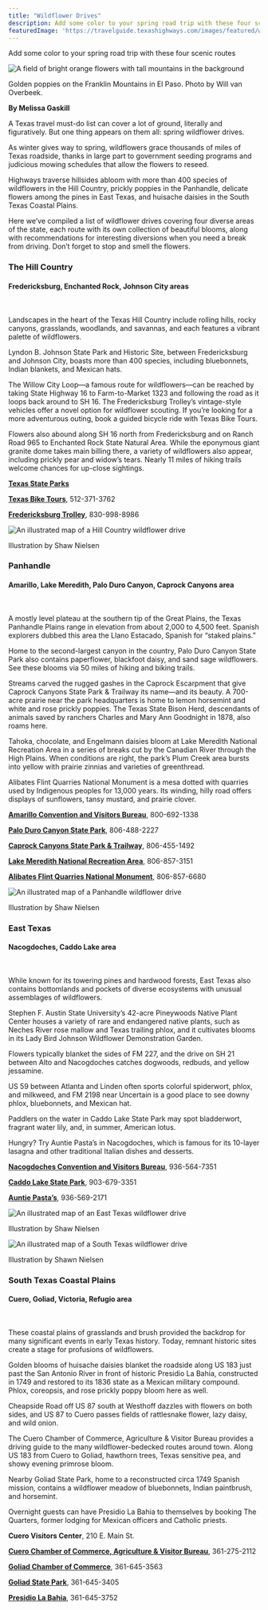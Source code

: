 ```yaml
---
title: "Wildflower Drives"
description: Add some color to your spring road trip with these four scenic routes
featuredImage: 'https://travelguide.texashighways.com/images/featured/wildflower-drives.jpg'
---
```


<PageDescription>

Add some color to your spring road trip with these four scenic routes

</PageDescription>

<Row>
<Column colSm={8} colMd={4} colLg={8}>

![A field of bright orange flowers with tall mountains in the background](images/golden-poppies-franklin-mountains.jpg)
<Caption>Golden poppies on the Franklin Mountains in El Paso. Photo by Will van Overbeek.</Caption>

**By Melissa Gaskill**

A Texas travel must-do list can cover a lot of ground, literally and figuratively. But one thing appears on them all: spring wildflower drives.

As winter gives way to spring, wildflowers grace thousands of miles of Texas roadside, thanks in large part to government seeding programs and judicious mowing schedules that allow the flowers to reseed.

Highways traverse hillsides abloom with more than 400 species of wildflowers in the Hill Country, prickly poppies in the Panhandle, delicate flowers among the pines in East Texas, and huisache daisies in the South Texas Coastal Plains.

Here we’ve compiled a list of wildflower drives covering four diverse areas of the state, each route with its own collection of beautiful blooms, along with recommendations for interesting diversions when you need a break from driving. Don’t forget to stop and smell the flowers.

</Column>

<Column colSM={8} colMd={4} colLg={4}>

</Column>
</Row>

<Row>
<Column colSm={8} colMd={4} colLg={6}>

### The Hill Country

#### Fredericksburg, Enchanted Rock, Johnson City areas
<br/>

Landscapes in the heart of the Texas Hill Country include rolling hills, rocky canyons, grasslands, woodlands, and savannas, and each features a vibrant palette of wildflowers.

Lyndon B. Johnson State Park and Historic Site, between Fredericksburg and Johnson City, boasts more than 400 species, including bluebonnets, Indian blankets, and Mexican hats.

The Willow City Loop—a famous route for wildflowers—can be reached by taking State Highway 16 to Farm-to-Market 1323 and following the road as it loops back around to SH 16. The Fredericksburg Trolley’s vintage-style vehicles offer a novel option for wildflower scouting. If you’re looking for a more adventurous outing, book a guided bicycle ride with Texas Bike Tours.

Flowers also abound along SH 16 north from Fredericksburg and on Ranch Road 965 to Enchanted Rock State Natural Area. While the eponymous giant granite dome takes main billing there, a variety of wildflowers also appear, including prickly pear and widow’s tears. Nearly 11 miles of hiking trails welcome chances for up-close sightings.

**[Texas State Parks](https://texasstateparks.org)**

**[Texas Bike Tours](https://texasbiketours.com)**, 512-371-3762

**[Fredericksburg Trolley](https://fbgtours.com)**, 830-998-8986

</Column>

<Column colSm={8} colMd={4} colLg={6}>

![An illustrated map of a Hill Country wildflower drive](images/hill-country-wildflower-map.png)
<Caption>Illustration by Shaw Nielsen</Caption>

</Column>

</Row>

<Row>
<Column colSm={8} colMd={4} colLg={6}>

### Panhandle

#### Amarillo, Lake Meredith, Palo Duro Canyon, Caprock Canyons area

<br/>

A mostly level plateau at the southern tip of the Great Plains, the Texas Panhandle Plains range in elevation from about 2,000 to 4,500 feet. Spanish explorers dubbed this area the Llano Estacado, Spanish for “staked plains.”

Home to the second-largest canyon in the country, Palo Duro Canyon State Park also contains paperflower, blackfoot daisy, and sand sage wildflowers. See these blooms via 50 miles of hiking and biking trails.

Streams carved the rugged gashes in the Caprock Escarpment that give Caprock Canyons State Park & Trailway its name—and its beauty. A 700-acre prairie near the park headquarters is home to lemon horsemint and white and rose prickly poppies. The Texas State Bison Herd, descendants of animals saved by ranchers Charles and Mary Ann Goodnight in 1878, also roams here.

Tahoka, chocolate, and Engelmann daisies bloom at Lake Meredith National Recreation Area in a series of breaks cut by the Canadian River through the High Plains. When conditions are right, the park’s Plum Creek area bursts into yellow with prairie zinnias and varieties of greenthread.

Alibates Flint Quarries National Monument is a mesa dotted with quarries used by Indigenous peoples for 13,000 years. Its winding, hilly road offers displays of sunflowers, tansy mustard, and prairie clover.

**[Amarillo Convention and Visitors Bureau](http://visitamarillotx.com)**, 800-692-1338

**[Palo Duro Canyon State Park](https://tpwd.texas.gov/state-parks/palo-duro-canyon)**, 806-488-2227

**[Caprock Canyons State Park & Trailway](https://tpwd.texas.gov/state-parks/caprock-canyons)**, 806-455-1492

**[Lake Meredith National Recreation Area](https://nps.gov/lamr)**, 806-857-3151

**[Alibates Flint Quarries National Monument](https://tpwd.texas.gov/state-parks/nps.gov/alfl)**, 806-857-6680

</Column>

<Column colSm={8} colMd={4} colLg={6}>

![An illustrated map of a Panhandle wildflower drive](images/wildflower-drive-panhandle.png)
<Caption>Illustration by Shaw Nielsen</Caption>

</Column>

</Row>

<Row>
<Column colSm={8} colMd={4} colLg={6}>

### East Texas

#### Nacogdoches, Caddo Lake area 

<br/>

While known for its towering pines and hardwood forests, East Texas also contains bottomlands and pockets of diverse ecosystems with unusual assemblages of wildflowers.

Stephen F. Austin State University’s 42-acre Pineywoods Native Plant Center houses a variety of rare and endangered native plants, such as Neches River rose mallow and Texas trailing phlox, and it cultivates blooms in its Lady Bird Johnson Wildflower Demonstration Garden.

Flowers typically blanket the sides of FM 227, and the drive on SH 21 between Alto and Nacogdoches catches dogwoods, redbuds, and yellow jessamine.

US 59 between Atlanta and Linden often sports colorful spiderwort, phlox, and milkweed, and FM 2198 near Uncertain is a good place to see downy phlox, bluebonnets, and Mexican hat.

Paddlers on the water in Caddo Lake State Park may spot bladderwort, fragrant water lily, and, in summer, American lotus.

Hungry? Try Auntie Pasta’s in Nacogdoches, which is famous for its 10-layer lasagna and other traditional Italian dishes and desserts.

**[Nacogdoches Convention and Visitors Bureau](http://visitnacogdoches.org)**, 936-564-7351

**[Caddo Lake State Park](https://tpwd.texas.gov/state-parks/caddo-lake)**, 903-679-3351

**[Auntie Pasta’s](http://auntiepastas.com)**, 936-569-2171

</Column>

<Column colSm={8} colMd={4} colLg={6}>

![An illustrated map of an East Texas wildflower drive](images/wildflower-drive-east-texas.png)
<Caption>Illustration by Shaw Nielsen</Caption>

</Column>

</Row>

<Row>

<Column colSm={6} colMd={4} colLg={8}>

![An illustrated map of a South Texas wildflower drive](images/wildflower-drive-south-texas.png)
<Caption>Illustration by Shawn Nielsen</Caption>

### South Texas Coastal Plains 
#### Cuero, Goliad, Victoria, Refugio area

<br/>

These coastal plains of grasslands and brush provided the backdrop for many significant events in early Texas history. Today, remnant historic sites create a stage for profusions of wildflowers.

Golden blooms of huisache daisies blanket the roadside along US 183 just past the San Antonio River in front of historic Presidio La Bahia, constructed in 1749 and restored to its 1836 state as a Mexican military compound. Phlox, coreopsis, and rose prickly poppy bloom here as well.

Cheapside Road off US 87 south at Westhoff dazzles with flowers on both sides, and US 87 to Cuero passes fields of rattlesnake flower, lazy daisy, and wild onion.

The Cuero Chamber of Commerce, Agriculture & Visitor Bureau provides a driving guide to the many wildflower-bedecked routes around town. Along US 183 from Cuero to Goliad, hawthorn trees, Texas sensitive pea, and showy evening primrose bloom.

Nearby Goliad State Park, home to a reconstructed circa 1749 Spanish mission, contains a wildflower meadow of bluebonnets, Indian paintbrush, and horsemint.

Overnight guests can have Presidio La Bahia to themselves by booking The Quarters, former lodging for Mexican officers and Catholic priests.

**Cuero Visitors Center**, 210 E. Main St.

**[Cuero Chamber of Commerce, Agriculture & Visitor Bureau](http://cuero.org)**, 361-275-2112

**[Goliad Chamber of Commerce](https://goliadcc.org)**, 361-645-3563

**[Goliad State Park](https://tpwd.texas.gov/state-parks/goliad)**, 361-645-3405

**[Presidio La Bahia](https://presidiolabahia.org/the-quarters)**, 361-645-3752

</Column>

<Column colSm={6} colMd={4} colLg={4}>

</Column>

</Row>